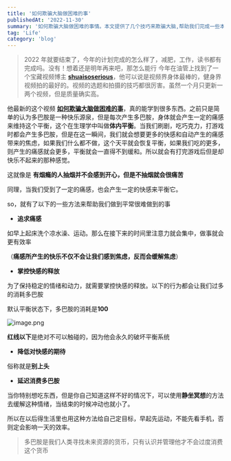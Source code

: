 ```yaml
---
title: '如何欺骗大脑做困难的事'
publishedAt: '2022-11-30'
summary: '如何欺骗大脑做困难的事情。本文提供了几个技巧来欺骗大脑,帮助我们完成一些本来会感到枯燥或困难的任务。'
tag: 'Life'
category: 'blog'
---
```


> 2022 年就要结束了，今年的计划完成的怎么样了，减肥，工作，读书都有完成吗。没有！想着还是明年再来吧，那怎么能行
> 今年在油管上找到了一个宝藏视频博主 [**shuaisoserious**](https://www.youtube.com/channel/UCFd-9jAfbuUjwDZjisOwv1w)，他可以说是视频界身体最棒的，健身界视频拍的最好的。视频的选题和拍摄的技巧都很厉害。虽然一个月只更新一两个视频，但是质量确实高。

他最新的这个视频 **[如何欺骗大脑做困难的事](https://www.youtube.com/watch?v=ymZ_NzZHaQM&ab_channel=shuaisoserious)**，真的能学到很多东西。之前只是简单的认为多巴胺是一种快乐源泉，但是每次产生多巴胺，身体就会产生一定的痛感来维持这个平衡，这个在生理学中叫做**体内平衡**。当我们刷剧，吃巧克力，打游戏时都会产生多巴胺，但是在这一瞬间，我们就会想要更多的快感和自动产生的痛感带来的焦虑，如果我们什么都不做，这个天平就会恢复平衡，如果我们吃的更多，则产生的痛感就会更多，平衡就会一直得不到缓和。所以就会有打完游戏后但是却快乐不起来的那种感觉。

这就像是 **有烟瘾的人抽烟并不会感到开心，但是不抽烟就会很痛苦**

同理，当我们受到了一定的痛感，也会产生一定的快感来平衡它。

so，就有了以下的一些方法来帮助我们做到平常很难做到的事

- **追求痛感**

如早上起床洗个凉水澡、运动。那么在接下来的时间里注意力就会集中，做事就会更有效率

（**痛感所产生的快乐不仅不会让我们感到焦虑，反而会缓解焦虑**）

- **掌控快感的释放**

为了保持稳定的情绪和动力，就需要掌控快感的释放。以下的行为都会让我们过多的消耗多巴胺

默认平衡状态下，多巴胺的消耗是**100**

![image.png](https://cdn.hashnode.com/res/hashnode/image/upload/v1667884510270/m0lzx_ohe.png)

**红线以下**是绝对不可以触碰的，因为他会永久的破坏平衡系统

- **降低对快感的期待**

俗称就是**别上头**

- **延迟消费多巴胺**

当你特别想吃东西，但是你自己知道这样不好的情况下，可以使用**静坐冥想**的方法去缓解这种情绪，当结束的时候冲动也就小了。

所以在以后得生活里也用这种方法给自己定目标，早起先运动，不能先看手机，否则定会影响一天的效率。

> 多巴胺是我们人类寻找未来资源的货币，只有认识并管理他才不会过度消费这个货币
